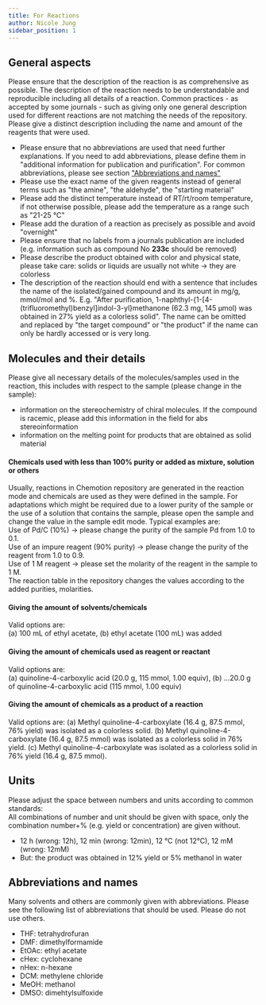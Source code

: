 ```yaml
---
title: For Reactions
author: Nicole Jung
sidebar_position: 1
---
```


## General aspects

Please ensure that the description of the reaction is as comprehensive as possible. The description of the reaction needs to be understandable and reproducible including all details of a reaction. Common practices - as accepted by some journals - such as giving only one general description used for different reactions are not matching the needs of the repository. Please give a distinct description including the name and amount of the reagents that were used.

- Please ensure that no abbreviations are used that need further explanations. If you need to add abbreviations, please define them in "additional information for publication and purification". For common abbreviations, please see section ["Abbreviations and names"](#abbreviations-and-names)
- Please use the exact name of the given reagents instead of general terms such as "the amine", "the aldehyde", the "starting material"
- Please add the distinct temperature instead of RT/rt/room temperature, if not otherwise possible, please add the temperature as a range such as "21-25 °C"
- Please add the duration of a reaction as precisely as possible and avoid "overnight"
- Please ensure that no labels from a journals publication are included (e.g. information such as compound No **233c** should be removed)
- Please describe the product obtained with color and physical state, please take care: solids or liquids are usually not white -> they are colorless
- The description of the reaction should end with a sentence that includes the name of the isolated/gained compound and its amount in mg/g, mmol/mol and %. E.g. "After purification, 1-naphthyl-{1-[4-(trifluoromethyl)benzyl]indol-3-yl}methanone (62.3 mg, 145 μmol) was obtained in 27% yield as a colorless solid". The name can be omitted and replaced by "the target compound" or "the product" if the name can only be hardly accessed or is very long.

## Molecules and their details

Please give all necessary details of the molecules/samples used in the reaction, this includes with respect to the sample (please change in the sample):
- information on the stereochemistry of chiral molecules. If the compound is racemic, please add this information in the field for abs stereoinformation
- information on the melting point for products that are obtained as solid material

#### Chemicals used with less than 100% purity or added as mixture, solution or others

Usually, reactions in Chemotion repository are generated in the reaction mode and chemicals are used as they were defined in the sample. For adaptations which might be required due to a lower purity of the sample or the use of a solution that contains the sample, please open the sample and change the value in the sample edit mode. Typical examples are: <br/>
Use of Pd/C (10%) -> please change the purity of the sample Pd from 1.0 to 0.1.<br/>
Use of an impure reagent (90% purity) -> please change the purity of the reagent from 1.0 to 0.9.<br/>
Use of 1 M reagent -> please set the molarity of the reagent in the sample to 1 M. <br/>
The reaction table in the repository changes the values according to the added purities, molarities. 

#### Giving the amount of solvents/chemicals 
Valid options are:  
(a) 100 mL of ethyl acetate, 
(b) ethyl acetate (100 mL) was added

#### Giving the amount of chemicals used as reagent or reactant 
Valid options are:  
(a) quinoline-4-carboxylic acid (20.0 g, 115 mmol, 1.00 equiv), 
(b) …20.0 g of quinoline-4-carboxylic acid (115 mmol, 1.00 equiv)

#### Giving the amount of chemicals as a product of a reaction 
Valid options are: 
(a) Methyl quinoline-4-carboxylate (16.4 g, 87.5 mmol, 76% yield) was isolated as a colorless solid.
(b) Methyl quinoline-4-carboxylate (16.4 g, 87.5 mmol) was isolated as a colorless solid in 76% yield.
(c) Methyl quinoline-4-carboxylate was isolated as a colorless solid in 76% yield (16.4 g, 87.5 mmol).


## Units

Please adjust the space between numbers and units according to common standards:  
All combinations of number and unit should be given with space, only the combination number+% (e.g. yield or concentration) are given without.

- 12 h (wrong: 12h), 12 min (wrong: 12min), 12 °C (not 12°C), 12 mM (wrong: 12mM)
- But: the product was obtained in 12% yield or 5% methanol in water

## Abbreviations and names

Many solvents and others are commonly given with abbreviations. Please see the following list of abbreviations that should be used. Please do not use others.

- THF: tetrahydrofuran
- DMF: dimethylformamide
- EtOAc: ethyl acetate
- cHex: cyclohexane
- nHex: n-hexane
- DCM: methylene chloride
- MeOH: methanol
- DMSO: dimehtylsulfoxide
